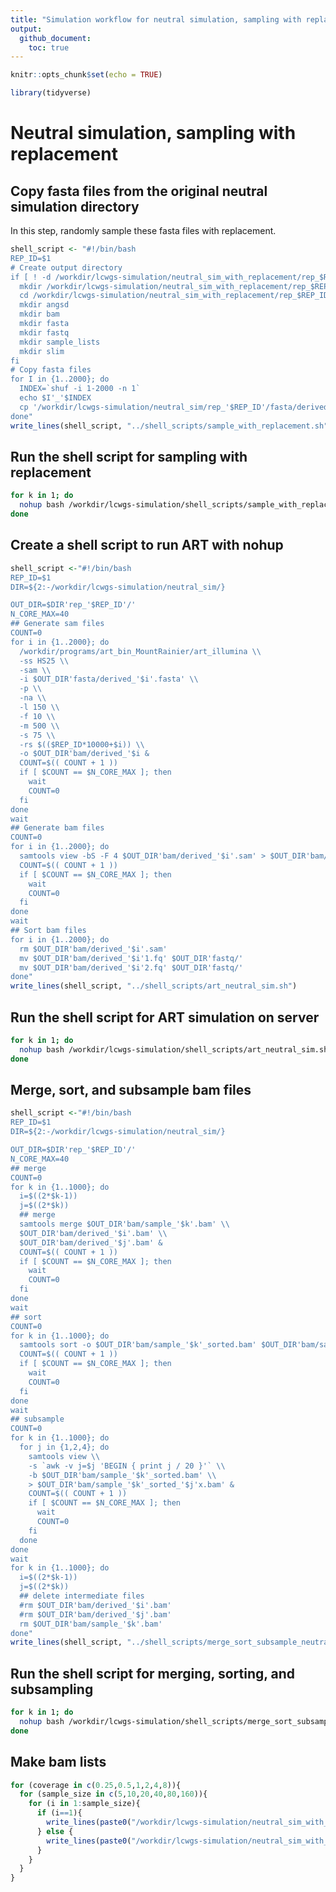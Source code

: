 ```yaml
---
title: "Simulation workflow for neutral simulation, sampling with replacement"
output: 
  github_document: 
    toc: true
---
```


```r
knitr::opts_chunk$set(echo = TRUE)
```

```r
library(tidyverse)
```

# Neutral simulation, sampling with replacement

## Copy fasta files from the original neutral simulation directory

In this step, randomly sample these fasta files with replacement. 

```r
shell_script <- "#!/bin/bash
REP_ID=$1
# Create output directory
if [ ! -d /workdir/lcwgs-simulation/neutral_sim_with_replacement/rep_$REP_ID ]; then
  mkdir /workdir/lcwgs-simulation/neutral_sim_with_replacement/rep_$REP_ID
  cd /workdir/lcwgs-simulation/neutral_sim_with_replacement/rep_$REP_ID
  mkdir angsd
  mkdir bam
  mkdir fasta
  mkdir fastq
  mkdir sample_lists
  mkdir slim
fi
# Copy fasta files
for I in {1..2000}; do
  INDEX=`shuf -i 1-2000 -n 1`
  echo $I'_'$INDEX
  cp '/workdir/lcwgs-simulation/neutral_sim/rep_'$REP_ID'/fasta/derived_'$INDEX'.fasta' '/workdir/lcwgs-simulation/neutral_sim_with_replacement/rep_'$REP_ID'/fasta/derived_'$I'.fasta'
done"
write_lines(shell_script, "../shell_scripts/sample_with_replacement.sh")
```

## Run the shell script for sampling with replacement

```bash
for k in 1; do
  nohup bash /workdir/lcwgs-simulation/shell_scripts/sample_with_replacement.sh $k > '/workdir/lcwgs-simulation/nohups/sample_with_replacement_'$k'.nohup' &
done
```

## Create a shell script to run ART with nohup

```r
shell_script <-"#!/bin/bash
REP_ID=$1
DIR=${2:-/workdir/lcwgs-simulation/neutral_sim/}

OUT_DIR=$DIR'rep_'$REP_ID'/'
N_CORE_MAX=40
## Generate sam files
COUNT=0
for i in {1..2000}; do
  /workdir/programs/art_bin_MountRainier/art_illumina \\
  -ss HS25 \\
  -sam \\
  -i $OUT_DIR'fasta/derived_'$i'.fasta' \\
  -p \\
  -na \\
  -l 150 \\
  -f 10 \\
  -m 500 \\
  -s 75 \\
  -rs $(($REP_ID*10000+$i)) \\
  -o $OUT_DIR'bam/derived_'$i &
  COUNT=$(( COUNT + 1 ))
  if [ $COUNT == $N_CORE_MAX ]; then
    wait
    COUNT=0
  fi
done
wait
## Generate bam files
COUNT=0
for i in {1..2000}; do
  samtools view -bS -F 4 $OUT_DIR'bam/derived_'$i'.sam' > $OUT_DIR'bam/derived_'$i'.bam' &
  COUNT=$(( COUNT + 1 ))
  if [ $COUNT == $N_CORE_MAX ]; then
    wait
    COUNT=0
  fi
done
wait
## Sort bam files
for i in {1..2000}; do
  rm $OUT_DIR'bam/derived_'$i'.sam'
  mv $OUT_DIR'bam/derived_'$i'1.fq' $OUT_DIR'fastq/'
  mv $OUT_DIR'bam/derived_'$i'2.fq' $OUT_DIR'fastq/'
done"
write_lines(shell_script, "../shell_scripts/art_neutral_sim.sh")
```

## Run the shell script for ART simulation on server

```bash
for k in 1; do
  nohup bash /workdir/lcwgs-simulation/shell_scripts/art_neutral_sim.sh $k /workdir/lcwgs-simulation/neutral_sim_with_replacement/ > '/workdir/lcwgs-simulation/nohups/art_neutral_sim_with_replacement_'$k'.nohup' &
done
```

## Merge, sort, and subsample bam files

```r
shell_script <-"#!/bin/bash
REP_ID=$1
DIR=${2:-/workdir/lcwgs-simulation/neutral_sim/}

OUT_DIR=$DIR'rep_'$REP_ID'/'
N_CORE_MAX=40
## merge
COUNT=0
for k in {1..1000}; do
  i=$((2*$k-1))
  j=$((2*$k))
  ## merge
  samtools merge $OUT_DIR'bam/sample_'$k'.bam' \\
  $OUT_DIR'bam/derived_'$i'.bam' \\
  $OUT_DIR'bam/derived_'$j'.bam' &
  COUNT=$(( COUNT + 1 ))
  if [ $COUNT == $N_CORE_MAX ]; then
    wait
    COUNT=0
  fi
done
wait
## sort
COUNT=0
for k in {1..1000}; do
  samtools sort -o $OUT_DIR'bam/sample_'$k'_sorted.bam' $OUT_DIR'bam/sample_'$k'.bam' &
  COUNT=$(( COUNT + 1 ))
  if [ $COUNT == $N_CORE_MAX ]; then
    wait
    COUNT=0
  fi
done
wait
## subsample
COUNT=0
for k in {1..1000}; do
  for j in {1,2,4}; do
    samtools view \\
    -s `awk -v j=$j 'BEGIN { print j / 20 }'` \\
    -b $OUT_DIR'bam/sample_'$k'_sorted.bam' \\
    > $OUT_DIR'bam/sample_'$k'_sorted_'$j'x.bam' &
    COUNT=$(( COUNT + 1 ))
    if [ $COUNT == $N_CORE_MAX ]; then
      wait
      COUNT=0
    fi
  done
done
wait
for k in {1..1000}; do
  i=$((2*$k-1))
  j=$((2*$k))
  ## delete intermediate files
  #rm $OUT_DIR'bam/derived_'$i'.bam' 
  #rm $OUT_DIR'bam/derived_'$j'.bam' 
  rm $OUT_DIR'bam/sample_'$k'.bam' 
done"
write_lines(shell_script, "../shell_scripts/merge_sort_subsample_neutral_sim.sh")
```

## Run the shell script for merging, sorting, and subsampling

```bash
for k in 1; do
  nohup bash /workdir/lcwgs-simulation/shell_scripts/merge_sort_subsample_neutral_sim.sh $k /workdir/lcwgs-simulation/neutral_sim_with_replacement/ > '/workdir/lcwgs-simulation/nohups/merge_sort_subsample_neutral_sim_with_replacement_'$k'.nohup' &
done
```

## Make bam lists

```r
for (coverage in c(0.25,0.5,1,2,4,8)){
  for (sample_size in c(5,10,20,40,80,160)){
    for (i in 1:sample_size){
      if (i==1){
        write_lines(paste0("/workdir/lcwgs-simulation/neutral_sim_with_replacement/rep_1/bam/sample_", i, "_sorted_", coverage, "x.bam"), paste0("../neutral_sim_with_replacement/rep_1/sample_lists/bam_list_", sample_size, "_", coverage, "x.txt"))
      } else {
        write_lines(paste0("/workdir/lcwgs-simulation/neutral_sim_with_replacement/rep_1/bam/sample_", i, "_sorted_", coverage, "x.bam"), paste0("../neutral_sim_with_replacement/rep_1/sample_lists/bam_list_", sample_size, "_", coverage, "x.txt"), append = T)
      }
    }
  }
}
```